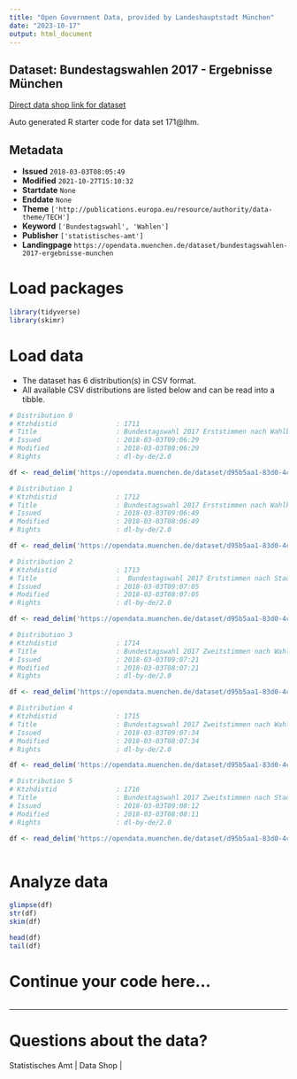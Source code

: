 ```yaml
---
title: "Open Government Data, provided by Landeshauptstadt München"
date: "2023-10-17"
output: html_document
---
```


## Dataset: Bundestagswahlen 2017 - Ergebnisse München

[Direct data shop link for dataset](https://opendata.muenchen.de/dataset/bundestagswahlen-2017-ergebnisse-munchen)

Auto generated R starter code for data set 171@lhm.

## Metadata

- **Issued** `2018-03-03T08:05:49`
- **Modified** `2021-10-27T15:10:32`
- **Startdate** `None`
- **Enddate** `None`
- **Theme** `['http://publications.europa.eu/resource/authority/data-theme/TECH']`
- **Keyword** `['Bundestagswahl', 'Wahlen']`
- **Publisher** `['statistisches-amt']`
- **Landingpage** `https://opendata.muenchen.de/dataset/bundestagswahlen-2017-ergebnisse-munchen`


# Load packages

```r

library(tidyverse)
library(skimr)

```

# Load data

-   The dataset has 6 distribution(s) in CSV format.
-   All available CSV distributions are listed below and can be read into a tibble.

```r

# Distribution 0
# Ktzhdistid               : 1711
# Title                    : Bundestagswahl 2017 Erststimmen nach Wahlbezirken
# Issued                   : 2018-03-03T09:06:29
# Modified                 : 2018-03-03T08:06:29
# Rights                   : dl-by-de/2.0

df <- read_delim('https://opendata.muenchen.de/dataset/d95b5aa1-83d0-4c15-9a12-661c2e3622ff/resource/14732d87-21b4-4689-b824-68b2d5a43248/download/btw2017amtlicherststimmenwahlbezirke.csv')

# Distribution 1
# Ktzhdistid               : 1712
# Title                    : Bundestagswahl 2017 Erststimmen nach Wahlkreisen
# Issued                   : 2018-03-03T09:06:49
# Modified                 : 2018-03-03T08:06:49
# Rights                   : dl-by-de/2.0

df <- read_delim('https://opendata.muenchen.de/dataset/d95b5aa1-83d0-4c15-9a12-661c2e3622ff/resource/339d69ec-69ce-4675-a397-3fb54507c124/download/btw2017amtlicherststimmenwahlkreise.csv')

# Distribution 2
# Ktzhdistid               : 1713
# Title                    :  Bundestagswahl 2017 Erststimmen nach Stadtbezirken
# Issued                   : 2018-03-03T09:07:05
# Modified                 : 2018-03-03T08:07:05
# Rights                   : dl-by-de/2.0

df <- read_delim('https://opendata.muenchen.de/dataset/d95b5aa1-83d0-4c15-9a12-661c2e3622ff/resource/bcf97087-9198-4736-8715-23975e1229c5/download/btw2017amtlicherststimmenstadtbezirke.csv')

# Distribution 3
# Ktzhdistid               : 1714
# Title                    : Bundestagswahl 2017 Zweitstimmen nach Wahlkreisen
# Issued                   : 2018-03-03T09:07:21
# Modified                 : 2018-03-03T08:07:21
# Rights                   : dl-by-de/2.0

df <- read_delim('https://opendata.muenchen.de/dataset/d95b5aa1-83d0-4c15-9a12-661c2e3622ff/resource/1655cdc8-13c3-489b-94a6-19a887da714d/download/btw2017amtlichzweitstimmenwahlkreise.csv')

# Distribution 4
# Ktzhdistid               : 1715
# Title                    : Bundestagswahl 2017 Zweitstimmen nach Wahlbezirken
# Issued                   : 2018-03-03T09:07:34
# Modified                 : 2018-03-03T08:07:34
# Rights                   : dl-by-de/2.0

df <- read_delim('https://opendata.muenchen.de/dataset/d95b5aa1-83d0-4c15-9a12-661c2e3622ff/resource/fba0bca0-aaa6-4888-a5d9-ecf25c845575/download/btw2017amtlichzweitstimmenwahlbezirke.csv')

# Distribution 5
# Ktzhdistid               : 1716
# Title                    : Bundestagswahl 2017 Zweitstimmen nach Stadtbezirken
# Issued                   : 2018-03-03T09:08:12
# Modified                 : 2018-03-03T08:08:11
# Rights                   : dl-by-de/2.0

df <- read_delim('https://opendata.muenchen.de/dataset/d95b5aa1-83d0-4c15-9a12-661c2e3622ff/resource/7b1ee971-6c60-4c9b-9675-8aa211a51be7/download/btw2017amtlichzweitstimmenstadtbezirke.csv')



```

# Analyze data

```r

glimpse(df)
str(df)
skim(df)

head(df)
tail(df)

```

# Continue your code here...

```r

```

------------------------------------------------------------------------

# Questions about the data?

Statistisches Amt | Data Shop | 
